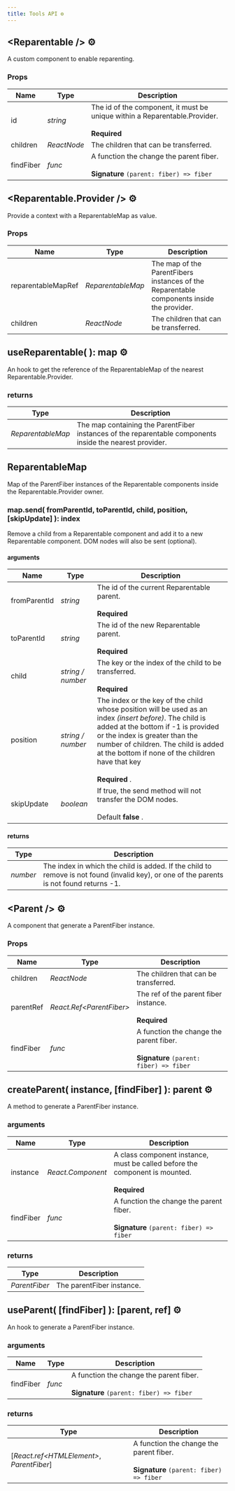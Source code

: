 ```yaml
---
title: Tools API ⚙️
---
```


## <Reparentable /\> ⚙️

A custom component to enable reparenting.

### Props

| Name      | Type        | Description                                                                                        |
| --------- | ----------- | -------------------------------------------------------------------------------------------------- |
| id        | _string_    | The id of the component, it must be unique within a Reparentable.Provider. <br/><br/> **Required** |
| children  | _ReactNode_ | The children that can be transferred.                                                              |
| findFiber | _func_      | A function the change the parent fiber. <br/><br/> **Signature** `(parent: fiber) => fiber`        |

## <Reparentable.Provider /\> ⚙️

Provide a context with a ReparentableMap as value.

### Props

| Name               | Type              | Description                                                                               |
| ------------------ | ----------------- | ----------------------------------------------------------------------------------------- |
| reparentableMapRef | _ReparentableMap_ | The map of the ParentFibers instances of the Reparentable components inside the provider. |
| children           | _ReactNode_       | The children that can be transferred.                                                     |

## useReparentable( ): map ⚙️

An hook to get the reference of the ReparentableMap of the nearest Reparentable.Provider.

### returns

| Type              | Description                                                                                              |
| ----------------- | -------------------------------------------------------------------------------------------------------- |
| _ReparentableMap_ | The map containing the ParentFiber instances of the reparentable components inside the nearest provider. |

## ReparentableMap

Map of the ParentFiber instances of the Reparentable components inside the Reparentable.Provider owner.

### map.send( fromParentId, toParentId, child, position, [skipUpdate] ): index

Remove a child from a Reparentable component and add it to a new Reparentable component. DOM nodes will also be sent (optional).

#### arguments

| Name         | Type              | Description                                                                                                                                                                                                                                                                                           |
| ------------ | ----------------- | ----------------------------------------------------------------------------------------------------------------------------------------------------------------------------------------------------------------------------------------------------------------------------------------------------- |
| fromParentId | _string_          | The id of the current Reparentable parent. <br/><br/> **Required**                                                                                                                                                                                                                                    |
| toParentId   | _string_          | The id of the new Reparentable parent. <br/><br/> **Required**                                                                                                                                                                                                                                        |
| child        | _string / number_ | The key or the index of the child to be transferred. <br/><br/> **Required**                                                                                                                                                                                                                          |
| position     | _string / number_ | The index or the key of the child whose position will be used as an index _(insert before)_. The child is added at the bottom if -1 is provided or the index is greater than the number of children. The child is added at the bottom if none of the children have that key <br/><br/> **Required** . |
| skipUpdate   | _boolean_         | If true, the send method will not transfer the DOM nodes. <br/><br/> Default **false** .                                                                                                                                                                                                              |

#### returns

| Type     | Description                                                                                                                              |
| -------- | ---------------------------------------------------------------------------------------------------------------------------------------- |
| _number_ | The index in which the child is added. If the child to remove is not found (invalid key), or one of the parents is not found returns -1. |

## <Parent /\> ⚙️

A component that generate a ParentFiber instance.

### Props

| Name      | Type                      | Description                                                                                 |
| --------- | ------------------------- | ------------------------------------------------------------------------------------------- |
| children  | _ReactNode_               | The children that can be transferred.                                                       |
| parentRef | _React.Ref<ParentFiber\>_ | The ref of the parent fiber instance. <br/><br/> **Required**                               |
| findFiber | _func_                    | A function the change the parent fiber. <br/><br/> **Signature** `(parent: fiber) => fiber` |

## createParent( instance, [findFiber] ): parent ⚙️

A method to generate a ParentFiber instance.

### arguments

| Name      | Type              | Description                                                                                         |
| --------- | ----------------- | --------------------------------------------------------------------------------------------------- |
| instance  | _React.Component_ | A class component instance, must be called before the component is mounted. <br/><br/> **Required** |
| findFiber | _func_            | A function the change the parent fiber. <br/><br/> **Signature** `(parent: fiber) => fiber`         |

### returns

| Type          | Description               |
| ------------- | ------------------------- |
| _ParentFiber_ | The parentFiber instance. |

## useParent( [findFiber] ): [parent, ref] ⚙️

An hook to generate a ParentFiber instance.

### arguments

| Name      | Type   | Description                                                                                 |
| --------- | ------ | ------------------------------------------------------------------------------------------- |
| findFiber | _func_ | A function the change the parent fiber. <br/><br/> **Signature** `(parent: fiber) => fiber` |

### returns

| Type                                       | Description                                                                                 |
| ------------------------------------------ | ------------------------------------------------------------------------------------------- |
| [_React.ref<HTMLElement\>_, _ParentFiber_] | A function the change the parent fiber. <br/><br/> **Signature** `(parent: fiber) => fiber` |
